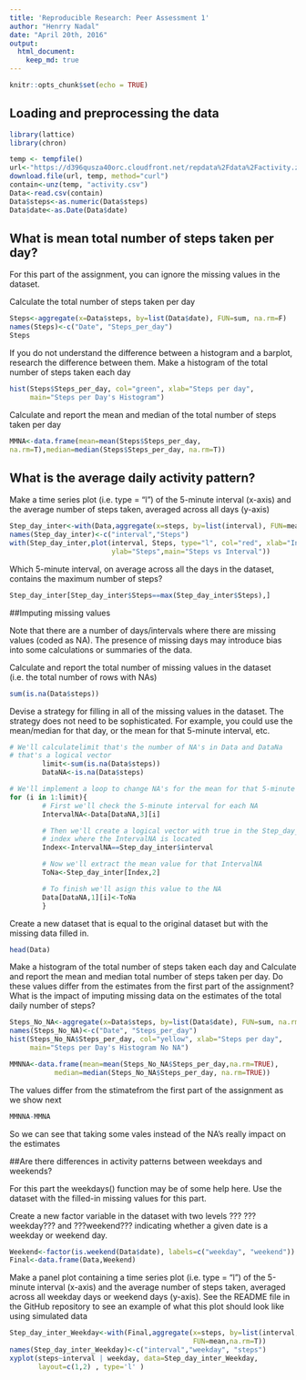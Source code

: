 ```yaml
--- 
title: 'Reproducible Research: Peer Assessment 1'
author: "Henrry Nadal"
date: "April 20th, 2016"
output: 
  html_document:
    keep_md: true
---
```




```r
knitr::opts_chunk$set(echo = TRUE) 
```

## Loading and preprocessing the data



```r
library(lattice) 
library(chron) 
```


```r
temp <- tempfile() 
url<-"https://d396qusza40orc.cloudfront.net/repdata%2Fdata%2Factivity.zip"
download.file(url, temp, method="curl")
contain<-unz(temp, "activity.csv") 
Data<-read.csv(contain) 
Data$steps<-as.numeric(Data$steps) 
Data$date<-as.Date(Data$date)
```




## What is mean total number of steps taken per day?

For this part of the assignment, you can ignore the missing values in the
dataset.

Calculate the total number of steps taken per day


```r
Steps<-aggregate(x=Data$steps, by=list(Data$date), FUN=sum, na.rm=F) 
names(Steps)<-c("Date", "Steps_per_day") 
Steps 
```

If you do not understand the difference between a histogram and a barplot,
research the difference between them. Make a histogram of the total number of
steps taken each day


```r
hist(Steps$Steps_per_day, col="green", xlab="Steps per day", 
     main="Steps per Day's Histogram") 
```


Calculate and report the mean and median of the total number of steps taken per
day


```r
MMNA<-data.frame(mean=mean(Steps$Steps_per_day,
na.rm=T),median=median(Steps$Steps_per_day, na.rm=T)) 
```







## What is the average daily activity pattern?

Make a time series plot (i.e. type = "l") of the 5-minute interval (x-axis) and
the average number of steps taken, averaged across all days (y-axis)


```r
Step_day_inter<-with(Data,aggregate(x=steps, by=list(interval), FUN=mean,na.rm=T))
names(Step_day_inter)<-c("interval","Steps") 
with(Step_day_inter,plot(interval, Steps, type="l", col="red", xlab="Interval", 
                         ylab="Steps",main="Steps vs Interval"))
```


Which 5-minute interval, on average across all the days in the dataset, contains
the maximum number of steps?


```r
Step_day_inter[Step_day_inter$Steps==max(Step_day_inter$Steps),] 
```



##Imputing missing values



Note that there are a number of days/intervals where there are missing values
(coded as NA). The presence of missing days may introduce bias into some
calculations or summaries of the data.

Calculate and report the total number of missing values in the dataset (i.e. the
total number of rows with NAs)

```r
sum(is.na(Data$steps)) 
```


Devise a strategy for filling in all of the missing values in the dataset. The
strategy does not need to be sophisticated. For example, you could use the
mean/median for that day, or the mean for that 5-minute interval, etc.

```r
# We'll calculatelimit that's the number of NA's in Data and DataNa 
# that's a logical vector 
        limit<-sum(is.na(Data$steps)) 
        DataNA<-is.na(Data$steps)

# We'll implement a loop to change NA's for the mean for that 5-minute interval 
for (i in 1:limit){
        # First we'll check the 5-minute interval for each NA 
        IntervalNA<-Data[DataNA,3][i]

        # Then we'll create a logical vector with true in the Step_day_inter's 
        # index where the IntervalNA is located
        Index<-IntervalNA==Step_day_inter$interval

        # Now we'll extract the mean value for that IntervalNA 
        ToNa<-Step_day_inter[Index,2]

        # To finish we'll asign this value to the NA 
        Data[DataNA,1][i]<-ToNa 
        } 
```


Create a new dataset that is equal to the original dataset but with the missing
data filled in.

```r
head(Data)
```


Make a histogram of the total number of steps taken each day and Calculate and
report the mean and median total number of steps taken per day. Do these values
differ from the estimates from the first part of the assignment? What is the
impact of imputing missing data on the estimates of the total daily number of
steps?



```r
Steps_No_NA<-aggregate(x=Data$steps, by=list(Data$date), FUN=sum, na.rm=F) 
names(Steps_No_NA)<-c("Date", "Steps_per_day") 
hist(Steps_No_NA$Steps_per_day, col="yellow", xlab="Steps per day", 
     main="Steps per Day's Histogram No NA") 
```






```r
MMNNA<-data.frame(mean=mean(Steps_No_NA$Steps_per_day,na.rm=TRUE),
           median=median(Steps_No_NA$Steps_per_day, na.rm=TRUE)) 
```


The values differ from the stimatefrom the first part of the assignment as we show next

```r
MMNNA-MMNA
```

So we can see that taking some vales instead of the NA's  really impact on the estimates 


##Are there differences in activity patterns between weekdays and weekends?


For this part the weekdays() function may be of some help here. Use the dataset
with the filled-in missing values for this part.

Create a new factor variable in the dataset with two levels ??? ???weekday???
and ???weekend??? indicating whether a given date is a weekday or weekend day.

```r
Weekend<-factor(is.weekend(Data$date), labels=c("weekday", "weekend")) 
Final<-data.frame(Data,Weekend)
```



Make a panel plot containing a time series plot (i.e. type = "l") of the
5-minute interval (x-axis) and the average number of steps taken, averaged
across all weekday days or weekend days (y-axis). See the README file in the
GitHub repository to see an example of what this plot should look like using
simulated data

```r
Step_day_inter_Weekday<-with(Final,aggregate(x=steps, by=list(interval, Weekend),
                                             FUN=mean,na.rm=T))
names(Step_day_inter_Weekday)<-c("interval","weekday", "steps") 
xyplot(steps~interval | weekday, data=Step_day_inter_Weekday, 
       layout=c(1,2) , type='l' )
```